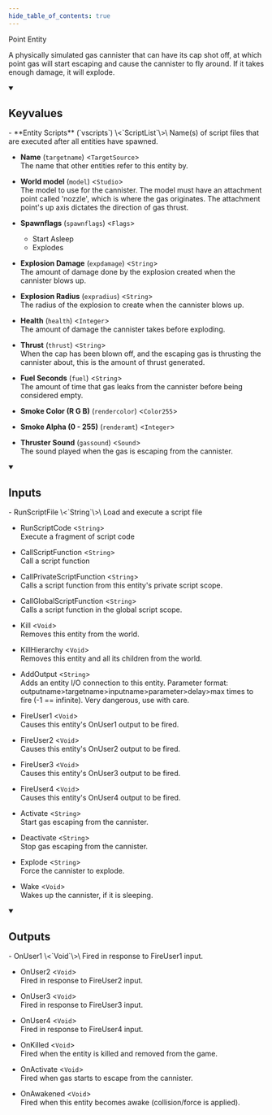 ```yaml
---
hide_table_of_contents: true
---
```


<!---
!!!!!!
THIS PAGE IS AUTOGENERATED FROM GAME FGD DEFINITIONS!
DO NOT EDIT MANUALLY!
!!!!!!

In order to make edits, you can make an annotation file in /fgd_dump_overrides
-->


Point Entity

A physically simulated gas cannister that can have its cap shot off, at which point gas will start escaping and cause the cannister to fly around. If it takes enough damage, it will explode.

<details open>
<summary><h2>Keyvalues</h2></summary>
- **Entity Scripts** (`vscripts`) \<`ScriptList`\>\
Name(s) of script files that are executed after all entities have spawned.

- **Name** (`targetname`) \<`TargetSource`\>\
The name that other entities refer to this entity by.

- **World model** (`model`) \<`Studio`\>\
The model to use for the cannister. The model must have an attachment point called 'nozzle', which is where the gas originates. The attachment point's up axis dictates the direction of gas thrust.

- **Spawnflags** (`spawnflags`) \<`Flags`\>
  - Start Asleep
  - Explodes


- **Explosion Damage** (`expdamage`) \<`String`\>\
The amount of damage done by the explosion created when the cannister blows up.

- **Explosion Radius** (`expradius`) \<`String`\>\
The radius of the explosion to create when the cannister blows up.

- **Health** (`health`) \<`Integer`\>\
The amount of damage the cannister takes before exploding.

- **Thrust** (`thrust`) \<`String`\>\
When the cap has been blown off, and the escaping gas is thrusting the cannister about, this is the amount of thrust generated.

- **Fuel Seconds** (`fuel`) \<`String`\>\
The amount of time that gas leaks from the cannister before being considered empty.

- **Smoke Color (R G B)** (`rendercolor`) \<`Color255`\>

- **Smoke Alpha (0 - 255)** (`renderamt`) \<`Integer`\>

- **Thruster Sound** (`gassound`) \<`Sound`\>\
The sound played when the gas is escaping from the cannister.


 </details>
<details open>
<summary><h2>Inputs</h2></summary>
- RunScriptFile \<`String`\>\
Load and execute a script file

- RunScriptCode \<`String`\>\
Execute a fragment of script code

- CallScriptFunction \<`String`\>\
Call a script function

- CallPrivateScriptFunction \<`String`\>\
Calls a script function from this entity's private script scope.

- CallGlobalScriptFunction \<`String`\>\
Calls a script function in the global script scope.

- Kill \<`Void`\>\
Removes this entity from the world.

- KillHierarchy \<`Void`\>\
Removes this entity and all its children from the world.

- AddOutput \<`String`\>\
Adds an entity I/O connection to this entity. Parameter format: outputname&gt;targetname>inputname&gt;parameter&gt;delay&gt;max times to fire (-1 == infinite). Very dangerous, use with care.

- FireUser1 \<`Void`\>\
Causes this entity's OnUser1 output to be fired.

- FireUser2 \<`Void`\>\
Causes this entity's OnUser2 output to be fired.

- FireUser3 \<`Void`\>\
Causes this entity's OnUser3 output to be fired.

- FireUser4 \<`Void`\>\
Causes this entity's OnUser4 output to be fired.

- Activate \<`String`\>\
Start gas escaping from the cannister.

- Deactivate \<`String`\>\
Stop gas escaping from the cannister.

- Explode \<`String`\>\
Force the cannister to explode.

- Wake \<`Void`\>\
Wakes up the cannister, if it is sleeping.


 </details>
<details open>
<summary><h2>Outputs</h2></summary>
- OnUser1 \<`Void`\>\
Fired in response to FireUser1 input.

- OnUser2 \<`Void`\>\
Fired in response to FireUser2 input.

- OnUser3 \<`Void`\>\
Fired in response to FireUser3 input.

- OnUser4 \<`Void`\>\
Fired in response to FireUser4 input.

- OnKilled \<`Void`\>\
Fired when the entity is killed and removed from the game.

- OnActivate \<`Void`\>\
Fired when gas starts to escape from the cannister.

- OnAwakened \<`Void`\>\
Fired when this entity becomes awake (collision/force is applied).


 </details>